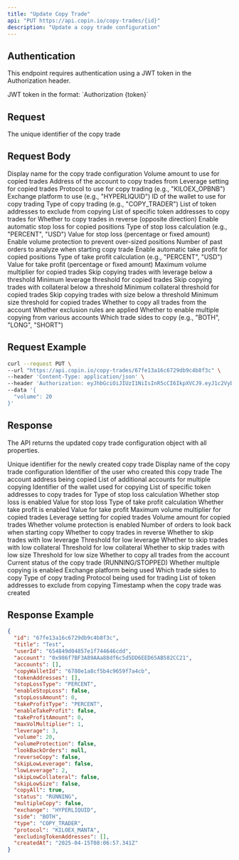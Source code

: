 ```yaml
---
title: "Update Copy Trade"
api: "PUT https://api.copin.io/copy-trades/{id}"
description: "Update a copy trade configuration"
---
```


## Authentication
This endpoint requires authentication using a JWT token in the Authorization header.

<ParamField header="Authorization" type="string" required>
    JWT token in the format: `Authorization {token}`
</ParamField>

## Request

<ParamField path="id" type="string" required>
    The unique identifier of the copy trade
</ParamField>

## Request Body

<ParamField body="title" type="string">
    Display name for the copy trade configuration
</ParamField>

<ParamField body="volume" type="number">
    Volume amount to use for copied trades
</ParamField>

<ParamField body="account" type="string">
    Address of the account to copy trades from
</ParamField>

<ParamField body="leverage" type="number">
    Leverage setting for copied trades
</ParamField>

<ParamField body="protocol" type="string">
    Protocol to use for copy trading (e.g., "KILOEX_OPBNB")
</ParamField>

<ParamField body="exchange" type="string">
    Exchange platform to use (e.g., "HYPERLIQUID")
</ParamField>

<ParamField body="copyWalletId" type="string">
    ID of the wallet to use for copy trading
</ParamField>

<ParamField body="type" type="string">
    Type of copy trading (e.g., "COPY_TRADER")
</ParamField>

<ParamField body="excludingTokenAddresses" type="array">
    List of token addresses to exclude from copying
</ParamField>

<ParamField body="tokenAddresses" type="array">
    List of specific token addresses to copy trades for
</ParamField>

<ParamField body="reverseCopy" type="boolean" default="false">
    Whether to copy trades in reverse (opposite direction)
</ParamField>

<ParamField body="enableStopLoss" type="boolean" default="false">
    Enable automatic stop loss for copied positions
</ParamField>

<ParamField body="stopLossType" type="string" default="USD">
    Type of stop loss calculation (e.g., "PERCENT", "USD")
</ParamField>

<ParamField body="stopLossAmount" type="number">
    Value for stop loss (percentage or fixed amount)
</ParamField>

<ParamField body="volumeProtection" type="boolean" default="true">
    Enable volume protection to prevent over-sized positions
</ParamField>

<ParamField body="lookBackOrders" type="number">
    Number of past orders to analyze when starting copy trade
</ParamField>

<ParamField body="enableTakeProfit" type="boolean" default="false">
    Enable automatic take profit for copied positions
</ParamField>

<ParamField body="takeProfitType" type="string" default="USD">
    Type of take profit calculation (e.g., "PERCENT", "USD")
</ParamField>

<ParamField body="takeProfitAmount" type="number">
    Value for take profit (percentage or fixed amount)
</ParamField>

<ParamField body="maxVolMultiplier" type="number">
    Maximum volume multiplier for copied trades
</ParamField>

<ParamField body="skipLowLeverage" type="boolean" default="false">
    Skip copying trades with leverage below a threshold
</ParamField>

<ParamField body="lowLeverage" type="number">
    Minimum leverage threshold for copied trades
</ParamField>

<ParamField body="skipLowCollateral" type="boolean" default="false">
    Skip copying trades with collateral below a threshold
</ParamField>

<ParamField body="lowCollateral" type="number">
    Minimum collateral threshold for copied trades
</ParamField>

<ParamField body="skipLowSize" type="boolean" default="false">
    Skip copying trades with size below a threshold
</ParamField>

<ParamField body="lowSize" type="number">
    Minimum size threshold for copied trades
</ParamField>

<ParamField body="copyAll" type="boolean" default="true">
    Whether to copy all trades from the account
</ParamField>

<ParamField body="hasExclude" type="boolean" default="false">
    Whether exclusion rules are applied
</ParamField>

<ParamField body="multipleCopy" type="boolean" default="false">
    Whether to enable multiple copying from various accounts
</ParamField>

<ParamField body="side" type="string"  default="BOTH">
    Which trade sides to copy (e.g., "BOTH", "LONG", "SHORT")
</ParamField>

## Request Example

```bash
curl --request PUT \
--url "https://api.copin.io/copy-trades/67fe13a16c6729db9c4b8f3c" \
--header 'Content-Type: application/json' \
--header 'Authorization: eyJhbGciOiJIUzI1NiIsInR5cCI6IkpXVCJ9.eyJ1c2VybmFtZSI6IjB4MTUzNTQ4NGMxRWVjMUQyMDNmRTFBNTNFQTExYTYyMWE4ODRBRTA2NyIsInRpbWUiOjE3NDQ2MjYxNjIzODksImFjY2VzcyI6IlVmTkNiTWhMVVMxNzQ0NjI2MTYyMzkwIiwiaWF0IjoxNzQ0NjI2MTYyLCJleHAiOjE3NDUyMzA5NjJ9.LpvhBdxyfehzom-v5tKumAqCptSMkVk7HVKKVtjSpk8' \
--data '{
  "volume": 20
}'
```

## Response
The API returns the updated copy trade configuration object with all properties.

<ResponseField name="id" type="string">
    Unique identifier for the newly created copy trade
</ResponseField>
<ResponseField name="title" type="string">
    Display name of the copy trade configuration
</ResponseField>
<ResponseField name="userId" type="string">
    Identifier of the user who created this copy trade
</ResponseField>
<ResponseField name="account" type="string">
    The account address being copied
</ResponseField>
<ResponseField name="accounts" type="array">
    List of additional accounts for multiple copying
</ResponseField>
<ResponseField name="copyWalletId" type="string">
    Identifier of the wallet used for copying
</ResponseField>
<ResponseField name="tokenAddresses" type="array">
    List of specific token addresses to copy trades for
</ResponseField>
<ResponseField name="stopLossType" type="string">
    Type of stop loss calculation
</ResponseField>
<ResponseField name="enableStopLoss" type="boolean">
    Whether stop loss is enabled
</ResponseField>
<ResponseField name="stopLossAmount" type="number">
    Value for stop loss
</ResponseField>
<ResponseField name="takeProfitType" type="string">
    Type of take profit calculation
</ResponseField>
<ResponseField name="enableTakeProfit" type="boolean">
    Whether take profit is enabled
</ResponseField>
<ResponseField name="takeProfitAmount" type="number">
    Value for take profit
</ResponseField>
<ResponseField name="maxVolMultiplier" type="number">
    Maximum volume multiplier for copied trades
</ResponseField>
<ResponseField name="leverage" type="number">
    Leverage setting for copied trades
</ResponseField>
<ResponseField name="volume" type="number">
    Volume amount for copied trades
</ResponseField>
<ResponseField name="volumeProtection" type="boolean">
    Whether volume protection is enabled
</ResponseField>
<ResponseField name="lookBackOrders" type="number">
    Number of orders to look back when starting copy
</ResponseField>
<ResponseField name="reverseCopy" type="boolean">
    Whether to copy trades in reverse
</ResponseField>
<ResponseField name="skipLowLeverage" type="boolean">
    Whether to skip trades with low leverage
</ResponseField>
<ResponseField name="lowLeverage" type="number">
    Threshold for low leverage
</ResponseField>
<ResponseField name="skipLowCollateral" type="boolean">
    Whether to skip trades with low collateral
</ResponseField>
<ResponseField name="lowCollateral" type="number">
    Threshold for low collateral
</ResponseField>
<ResponseField name="skipLowSize" type="boolean">
    Whether to skip trades with low size
</ResponseField>
<ResponseField name="lowSize" type="number">
    Threshold for low size
</ResponseField>
<ResponseField name="copyAll" type="boolean">
    Whether to copy all trades from the account
</ResponseField>
<ResponseField name="status" type="string">
    Current status of the copy trade (RUNNING/STOPPED)
</ResponseField>
<ResponseField name="multipleCopy" type="boolean">
    Whether multiple copying is enabled
</ResponseField>
<ResponseField name="exchange" type="string">
    Exchange platform being used
</ResponseField>
<ResponseField name="side" type="string">
    Which trade sides to copy
</ResponseField>
<ResponseField name="type" type="string">
    Type of copy trading
</ResponseField>
<ResponseField name="protocol" type="string">
    Protocol being used for trading
</ResponseField>
<ResponseField name="excludingTokenAddresses" type="array">
    List of token addresses to exclude from copying
</ResponseField>
<ResponseField name="createdAt" type="string">
    Timestamp when the copy trade was created
</ResponseField>

## Response Example

```json
{
  "id": "67fe13a16c6729db9c4b8f3c",
  "title": "Test",
  "userId": "654849d04857e1f744646cdd",
  "account": "0x986f7BF3A89AAa88df6c5d5DD6EED65AB582CC21",
  "accounts": [],
  "copyWalletId": "6780e1a8cf5b4c9659f7a4cb",
  "tokenAddresses": [],
  "stopLossType": "PERCENT",
  "enableStopLoss": false,
  "stopLossAmount": 0,
  "takeProfitType": "PERCENT",
  "enableTakeProfit": false,
  "takeProfitAmount": 0,
  "maxVolMultiplier": 1,
  "leverage": 3,
  "volume": 20,
  "volumeProtection": false,
  "lookBackOrders": null,
  "reverseCopy": false,
  "skipLowLeverage": false,
  "lowLeverage": 2,
  "skipLowCollateral": false,
  "skipLowSize": false,
  "copyAll": true,
  "status": "RUNNING",
  "multipleCopy": false,
  "exchange": "HYPERLIQUID",
  "side": "BOTH",
  "type": "COPY_TRADER",
  "protocol": "KILOEX_MANTA",
  "excludingTokenAddresses": [],
  "createdAt": "2025-04-15T08:06:57.341Z"
}
```
